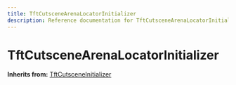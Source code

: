 ```yaml
---
title: TftCutsceneArenaLocatorInitializer
description: Reference documentation for TftCutsceneArenaLocatorInitializer meta class
---
```



# TftCutsceneArenaLocatorInitializer

**Inherits from:** [TftCutsceneInitializer](/classes/tftcutsceneinitializer)

<ClassDetails file="/db/classes/TftCutsceneArenaLocatorInitializer.4b297daf60d6.json" />
